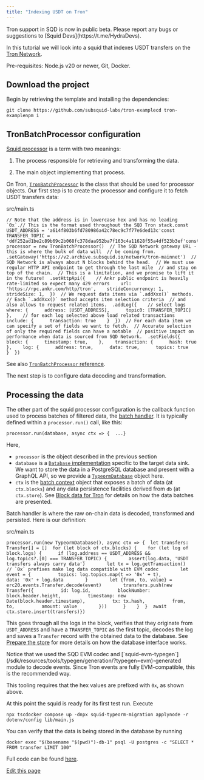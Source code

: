 ```yaml
---
title: "Indexing USDT on Tron"
---
```


<Info>
  Tron support in SQD is now in public beta. Please report any bugs or suggestions to [Squid Devs](https://t.me/HydraDevs).
</Info>

In this tutorial we will look into a squid that indexes USDT transfers on the [Tron Network](https://tron.network).

Pre-requisites: Node.js v20 or newer, Git, Docker.

## Download the project[​](#download-the-project "Direct link to Download the project")

Begin by retrieving the template and installing the dependencies:

```
git clone https://github.com/subsquid-labs/tron-examplecd tron-examplenpm i
```

## TronBatchProcessor configuration[​](#tronbatchprocessor-configuration "Direct link to TronBatchProcessor configuration")

[Squid processor](/sdk/reference/processors/architecture/) is a term with two meanings:

1. The process responsible for retrieving and transforming the data.

2. The main object implementing that process.

On Tron, [`TronBatchProcessor`](/tron-indexing/tron-batch-processor/) is the class that should be used for processor objects. Our first step is to create the processor and configure it to fetch USDT transfers data:

src/main.ts

```
// Note that the address is in lowercase hex and has no leading `0x`.// This is the format used throughout the SQD Tron stack.const USDT_ADDRESS = 'a614f803b6fd780986a42c78ec9c7f77e6ded13c'const TRANSFER_TOPIC = 'ddf252ad1be2c89b69c2b068fc378daa952ba7f163c4a11628f55a4df523b3ef'const processor = new TronBatchProcessor()  // The SQD Network gateway URL - this is where the bulk of data will  // be coming from.  .setGateway('https://v2.archive.subsquid.io/network/tron-mainnet')  // SQD Network is always about N blocks behind the head.  // We must use regular HTTP API endpoint to get through the last mile  // and stay on top of the chain.  // This is a limitation, and we promise to lift it in the future!  .setHttpApi({    // Ankr public endpoint is heavily rate-limited so expect many 429 errors    url: 'https://rpc.ankr.com/http/tron',    strideConcurrency: 1,    strideSize: 1,  })  // We request data items via `.addXxx()` methods.  // Each `.addXxx()` method accepts item selection criteria  // and also allows to request related items.  .addLog({    // select logs    where: {      address: [USDT_ADDRESS],      topic0: [TRANSFER_TOPIC]    },    // for each log selected above load related transactions    include: {      transaction: true    }  })  // For each data item we can specify a set of fields we want to fetch.  // Accurate selection of only the required fields can have a notable  // positive impact on performance when data is sourced from SQD Network.  .setFields({    block: {      timestamp: true,    },    transaction: {      hash: true    },    log: {      address: true,      data: true,      topics: true    }  })
```

See also [`TronBatchProcessor` reference](/tron-indexing/tron-batch-processor/).

The next step is to configure data decoding and transformation.

## Processing the data[​](#processing-the-data "Direct link to Processing the data")

The other part of the squid processor configuration is the callback function used to process batches of filtered data, the [batch handler](/sdk/reference/processors/architecture/#processorrun). It is typically defined within a `processor.run()` call, like this:

```
processor.run(database, async ctx => {  ...}
```

Here,

* `processor` is the object described in the previous section
* `database` is a [`Database` implementation](/sdk/resources/persisting-data/overview/) specific to the target data sink. We want to store the data in a PostgreSQL database and present with a GraphQL API, so we provide a [`TypeormDatabase`](/sdk/resources/persisting-data/typeorm/) object here.
* `ctx` is the [batch context](/sdk/reference/processors/architecture/#batch-context) object that exposes a batch of data (at `ctx.blocks`) and any data persistence facilities derived from `db` (at `ctx.store`). See [Block data for Tron](/tron-indexing/tron-batch-processor/context-interfaces/) for details on how the data batches are presented.

Batch handler is where the raw on-chain data is decoded, transformed and persisted. Here is our definition:

src/main.ts

```
processor.run(new TypeormDatabase(), async ctx => {  let transfers: Transfer[] = []  for (let block of ctx.blocks) {    for (let log of block.logs) {      if (log.address == USDT_ADDRESS &&          log.topics?.[0] === TRANSFER_TOPIC) {        assert(log.data, 'USDT transfers always carry data')        let tx = log.getTransaction()        // `0x` prefixes make log data compatible with EVM codec        let event = {          topics: log.topics.map(t => '0x' + t),          data: '0x' + log.data        }        let {from, to, value} = erc20.events.Transfer.decode(event)        transfers.push(new Transfer({          id: log.id,          blockNumber: block.header.height,          timestamp: new Date(block.header.timestamp),          tx: tx.hash,          from,          to,          amount: value        }))      }    }  }  await ctx.store.insert(transfers)})
```

This goes through all the logs in the block, verifies that they originate from `USDT_ADDRESS` and have a `TRANSFER_TOPIC` as the first topic, decodes the log and saves a `Transfer` record with the obtained data to the database. See [Prepare the store](/sdk/how-to-start/squid-development/#store) for more details on how the database interface works.

<Info>
  Notice that we used the SQD EVM codec and [`squid-evm-typegen`](/sdk/resources/tools/typegen/generation/?typegen=evm)-generated module to decode events. Since Tron events are fully EVM-compatible, this is the recommended way.

  This tooling requires that the hex values are prefixed with `0x`, as shown above.
</Info>

At this point the squid is ready for its first test run. Execute

```
npx tscdocker compose up -dnpx squid-typeorm-migration applynode -r dotenv/config lib/main.js
```

You can verify that the data is being stored in the database by running

```
docker exec "$(basename "$(pwd)")-db-1" psql -U postgres -c "SELECT * FROM transfer LIMIT 100"
```

Full code can be found [here](https://github.com/subsquid-labs/tron-example).

[Edit this page](https://github.com/subsquid/docs/edit/master/docs/tron-indexing/indexing-usdt-transfers.mdx)
